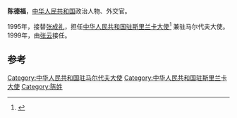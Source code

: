 '''陈德福'''{{bd||||}}，[[中华人民共和国|中华人民共和国]]政治人物、外交官。

1995年，接替[[张成礼|张成礼]]，担任[[中国驻斯里兰卡大使列表|中华人民共和国驻斯里兰卡大使]]<ref>{{cite web|author=中华人民共和国外交部|title=中国驻斯里兰卡历任大使|url=http://www.mfa.gov.cn/chn/pds/ziliao/wjrw/2167/2168/t9143.htm|publisher=中华人民共和国外交部|accessdate=2012-03-07|archive-date=2019-07-13|archive-url=https://web.archive.org/web/20190713203934/https://www.mfa.gov.cn/web/|dead-url=no}}</ref> 兼驻马尔代夫大使。1999年，由[[张云_(外交官)|张云]]接任。

== 参考 ==
{{reflist}}
{{start box}}
{{s-dip}}
{{succession box|[[张成礼|张成礼]]|[[张云_(外交官)|张云]]|[[中国驻斯里兰卡大使列表|中华人民共和国驻斯里兰卡大使]]<br /><small>兼駐[[中國駐馬爾代夫大使列表|馬爾代夫]]</small>|1995年3月-1999年5月}}
{{end box}}
{{中国政治人物小作品}}

[[Category:中华人民共和国驻马尔代夫大使|Category:中华人民共和国驻马尔代夫大使]]
[[Category:中华人民共和国驻斯里兰卡大使|Category:中华人民共和国驻斯里兰卡大使]]
[[Category:陈姓|Category:陈姓]]
